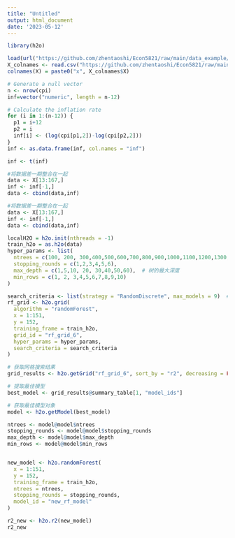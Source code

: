 ```yaml
---
title: "Untitled"
output: html_document
date: '2023-05-12'
---
```


```r
library(h2o)

load(url("https://github.com/zhentaoshi/Econ5821/raw/main/data_example/dataset_inf.Rdata"))
X_colnames <- read.csv("https://github.com/zhentaoshi/Econ5821/raw/main/data_example/X_colnames.csv")
colnames(X) = paste0("x", X_colnames$X)
```

```r
# Generate a null vector
n <- nrow(cpi)
inf=vector("numeric", length = n-12)

# Calculate the inflation rate
for (i in 1:(n-12)) {
  p1 = i+12
  p2 = i
  inf[i] <- (log(cpi[p1,2])-log(cpi[p2,2]))
}
inf <- as.data.frame(inf, col.names = "inf")

inf <- t(inf)

```

```r
#将数据差一期整合在一起
data <- X[13:167,]
inf <- inf[-1,]
data <- cbind(data,inf)

```


```r
#将数据差一期整合在一起
data <- X[13:167,]
inf <- inf[-1,]
data <- cbind(data,inf)

```

```r
localH2O = h2o.init(nthreads = -1) 
train_h2o = as.h2o(data)
hyper_params <- list(
  ntrees = c(100, 200, 300,400,500,600,700,800,900,1000,1100,1200,1300,1400,1500),  # 树的数量
  stopping_rounds = c(1,2,3,4,5,6),
  max_depth = c(1,5,10, 20, 30,40,50,60),  # 树的最大深度
  min_rows = c(1, 2, 3,4,5,6,7,8,9,10)
)

search_criteria <- list(strategy = "RandomDiscrete", max_models = 9)  # 搜索策略和最大模型数
rf_grid <- h2o.grid(
  algorithm = "randomForest",
  x = 1:151,
  y = 152,
  training_frame = train_h2o,
  grid_id = "rf_grid_6",
  hyper_params = hyper_params,
  search_criteria = search_criteria
)

# 获取网格搜索结果
grid_results <- h2o.getGrid("rf_grid_6", sort_by = "r2", decreasing = FALSE)

# 提取最佳模型
best_model <- grid_results@summary_table[1, "model_ids"]

# 获取最佳模型对象
model <- h2o.getModel(best_model)

ntrees <- model@model$ntrees
stopping_rounds <- model@model$stopping_rounds
max_depth <- model@model$max_depth
min_rows <- model@model$min_rows


new_model <- h2o.randomForest(
  x = 1:151,
  y = 152,
  training_frame = train_h2o,
  ntrees = ntrees,
  stopping_rounds = stopping_rounds,
  model_id = "new_rf_model"
)


```

```r

r2_new <- h2o.r2(new_model)
r2_new

```


